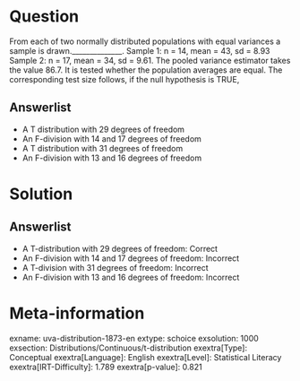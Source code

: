 Question
========

From each of two normally distributed populations with equal variances a sample is drawn.______________. Sample 1: n = 14, mean = 43, sd = 8.93 Sample 2: n = 17, mean = 34, sd = 9.61. The pooled variance estimator takes the value 86.7. It is tested whether the population averages are equal. The corresponding test size follows, if the null hypothesis is TRUE,

Answerlist
----------

* A T distribution with 29 degrees of freedom
* An F-division with 14 and 17 degrees of freedom
* A T distribution with 31 degrees of freedom
* An F-division with 13 and 16 degrees of freedom

Solution
========

Answerlist
----------

* A T-distribution with 29 degrees of freedom: Correct
* An F-division with 14 and 17 degrees of freedom: Incorrect
* A T-division with 31 degrees of freedom: Incorrect
* An F-division with 13 and 16 degrees of freedom: Incorrect

Meta-information
================
exname: uva-distribution-1873-en
extype: schoice
exsolution: 1000
exsection: Distributions/Continuous/t-distribution
exextra[Type]: Conceptual
exextra[Language]: English
exextra[Level]: Statistical Literacy
exextra[IRT-Difficulty]: 1.789
exextra[p-value]: 0.821
